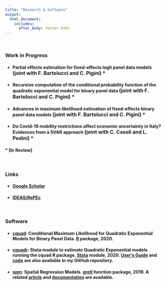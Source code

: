 ```yaml
---
title: "Research & Software"
output: 
  html_document:
    includes:
      after_body: footer.html
---
```


<p>&nbsp;</p>

### **Work in Progress**

* #### **Partial effects estimation for fixed-effects logit panel data models** <font size="3"> (joint with F. Bartolucci and C. Pigini) *  </font>  



* #### **Recursive computation of the conditional probability function of the quadratic exponential model for binary panel data** <font size="3"> (joint with F. Bartolucci and C. Pigini) * </font>  



* #### **Advances in maximum likelihood estimation of fixed-effects binary panel data models** <font size="3"> (joint with F. Bartolucci and C. Pigini) * </font>



* #### **Do Covid-19 mobility restrictions affect economic uncertainty in Italy? Evidences from a SVAR approach** <font size="3"> (joint with C. Casoli and L. Pedini) * </font>

#### * [In Review]

<p>&nbsp;</p>
### **Links**

* #### [Google Scholar](https://scholar.google.com/citations?user=9AqXyqQAAAAJ&hl=it&oi=sra){target="_blank"} <i class="ai ai-google-scholar"></i>
* #### [IDEAS/RePEc](https://ideas.repec.org/f/pva895.html){target="_blank"} <i class="ai ai-ideas-repec"></i>


<p>&nbsp;</p>



### **Software**

* #### [**cquad**](https://cran.r-project.org/web/packages/cquad/index.html){target="_blank"}: Conditional Maximum Likelihood for Quadratic Exponential Models for Binary Panel Data. [R](https://www.r-project.org/){target="_blank"} package, 2020.

* #### [**cquadr**](https://ideas.repec.org/c/boc/bocode/s458852.html){target="_blank"}: Stata module to estimate Quadratic Exponential models running the cquad R package. [Stata](https://www.stata.com/){target="_blank"} module, 2020. [User's Guide](https://github.com/fravale/cquadr/blob/master/cquadr-guide.pdf){target="_blank"} and [code](https://github.com/fravale/cquadr){target="_blank"} are also available in my GitHub repository. 

* #### [**spm**](http://ricardo.ecn.wfu.edu/gretl/cgi-bin/current_fnfiles/spm.zip): Spatial Regression Models. [gretl](http://gretl.sourceforge.net/){target="_blank"} function package, 2019. A related [article](http://www.fedoa.unina.it/12338/1/GRETL2019.pdf#page=33){target="_blank"} and [documentation](http://ricardo.ecn.wfu.edu/gretl/cgi-bin/current_fnfiles/unzipped/spm.pdf){target="_blank"} are available.

